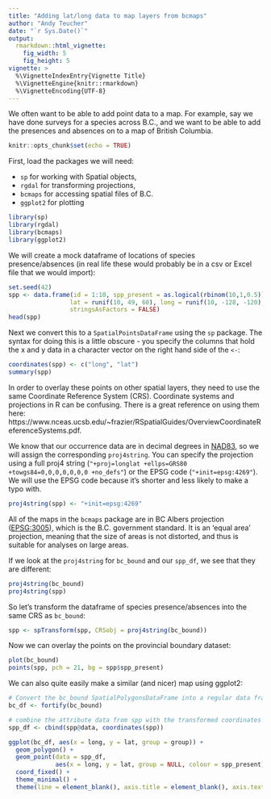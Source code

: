 ```yaml
---
title: "Adding lat/long data to map layers from bcmaps"
author: "Andy Teucher"
date: "`r Sys.Date()`"
output: 
  rmarkdown::html_vignette:
    fig_width: 5
    fig_height: 5
vignette: >
  %\VignetteIndexEntry{Vignette Title}
  %\VignetteEngine{knitr::rmarkdown}
  %\VignetteEncoding{UTF-8}
---
```


We often want to be able to add point data to a map. For example, say we have done surveys for a species across B.C., and we want to be able to add the presences and absences on to a map of British Columbia.

```r
knitr::opts_chunk$set(echo = TRUE)
```

First, load the packages we will need: 

- `sp` for working with Spatial objects, 
- `rgdal` for transforming projections,
- `bcmaps` for accessing spatial files of B.C.
- `ggplot2` for plotting

```r
library(sp)
library(rgdal)
library(bcmaps)
library(ggplot2)
```

We will create a mock dataframe of locations of species presence/absences (in real life these would probably be in a csv or Excel file that we would import):

```r
set.seed(42)
spp <- data.frame(id = 1:10, spp_present = as.logical(rbinom(10,1,0.5)),
                 lat = runif(10, 49, 60), long = runif(10, -128, -120), 
                 stringsAsFactors = FALSE)
head(spp)
```

Next we convert this to a `SpatialPointsDataFrame` using the `sp` package. The syntax for doing this is a little obscure - you specify the columns that hold the x and y data in a character vector on the right hand side of the `<-`:

```r
coordinates(spp) <- c("long", "lat")
summary(spp)
```

In order to overlay these points on other spatial layers, they need to use the same Coordinate Reference System (CRS). Coordinate systems and projections in R can be confusing. There is a great reference on using them here: https://www.nceas.ucsb.edu/~frazier/RSpatialGuides/OverviewCoordinateReferenceSystems.pdf.

We know that our occurrence data are in decimal degrees in [NAD83](https://epsg.io/4269), so we will assign the corresponding `proj4string`. You can specify the projection using a full proj4 string (`"+proj=longlat +ellps=GRS80 +towgs84=0,0,0,0,0,0,0 +no_defs"`) or the EPSG code (`"+init=epsg:4269"`). We will use the EPSG code because it's shorter and less likely to make a typo with.

```r
proj4string(spp) <- "+init=epsg:4269"
```

All of the maps in the `bcmaps` package are in BC Albers projection ([EPSG:3005](http://epsg.io/3005)), which is the B.C. government standard. It is an 'equal area' projection, meaning that the size of areas is not distorted, and thus is suitable for analyses on large areas.

If we look at the `proj4string` for `bc_bound` and our `spp_df`, we see that they are different:

```r
proj4string(bc_bound)
proj4string(spp)
```

So let's transform the dataframe of species presence/absences into the same CRS as `bc_bound`:

```r
spp <- spTransform(spp, CRSobj = proj4string(bc_bound))
```

Now we can overlay the points on the provincial boundary dataset:

```r
plot(bc_bound)
points(spp, pch = 21, bg = spp$spp_present)
```

We can also quite easily make a similar (and nicer) map using ggplot2:

```r
# Convert the bc_bound SpatialPolygonsDataFrame into a regular data frame for ggplot2 to use
bc_df <- fortify(bc_bound)

# combine the attribute data from spp with the transformed coordinates
spp_df <- cbind(spp@data, coordinates(spp))

ggplot(bc_df, aes(x = long, y = lat, group = group)) + 
  geom_polygon() + 
  geom_point(data = spp_df, 
             aes(x = long, y = lat, group = NULL, colour = spp_present)) + 
  coord_fixed() + 
  theme_minimal() + 
  theme(line = element_blank(), axis.title = element_blank(), axis.text = element_blank())

```
